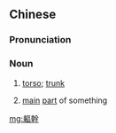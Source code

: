 {{also|躯干}}
==Chinese==
{{zh-forms|s=躯干}}

===Pronunciation===
{{zh-pron
|m=qūgàn
|c=keoi1 gon3
|cat=n
}}

===Noun===
{{zh-noun}}

# {{lb|zh|anatomy}} [[torso]]; [[trunk]]
# {{lb|zh|figurative}} [[main]] [[part]] of something

[[mg:軀幹]]